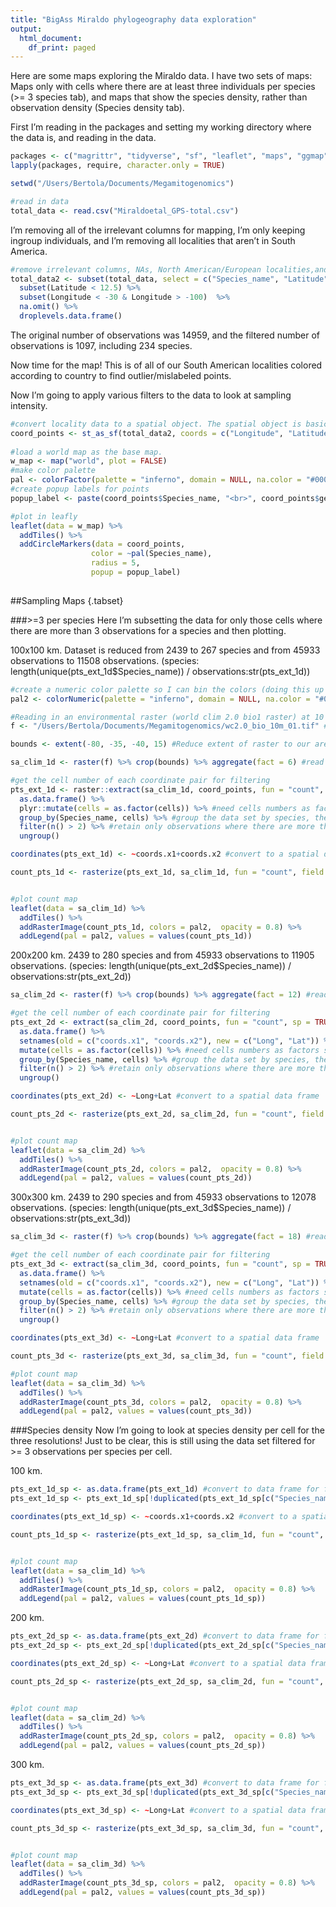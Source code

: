 ---
title: "BigAss Miraldo phylogeography data exploration"
output:
  html_document:
    df_print: paged
---
Here are some maps exploring the Miraldo data. I have two sets of maps: Maps only with cells where there are at least three individuals per species (>= 3 species tab), and maps that show the species density, rather than observation density (Species density tab). 

First I'm reading in the packages and setting my working directory where the data is, and reading in the data.
```{r, results='hide'}
packages <- c("magrittr", "tidyverse", "sf", "leaflet", "maps", "ggmap", "viridis", "raster", "maptools", "data.table")
lapply(packages, require, character.only = TRUE)

setwd("/Users/Bertola/Documents/Megamitogenomics")

#read in data
total_data <- read.csv("Miraldoetal_GPS-total.csv")
```


I'm removing all of the irrelevant columns for mapping, I'm only keeping ingroup individuals, and I'm removing all localities that aren't in South America.

```{r}
#remove irrelevant columns, NAs, North American/European localities,and subset for ingroup individuals.
total_data2 <- subset(total_data, select = c("Species_name", "Latitude",	"Longitude")) %>%
  subset(Latitude < 12.5) %>%
  subset(Longitude < -30 & Longitude > -100)  %>%
  na.omit() %>%
  droplevels.data.frame()

```

The original number of observations was 14959, and the filtered number of observations is 1097, including 234 species.

Now time for the map! This is of all of our South American localities colored according to country to find outlier/mislabeled points.

Now I'm going to apply various filters to the data to look at sampling intensity.

```{r}
#convert locality data to a spatial object. The spatial object is basically a shape file that the mapping function can interpret. 
coord_points <- st_as_sf(total_data2, coords = c("Longitude", "Latitude"), crs = 4326, agr = "constant")
                         
#load a world map as the base map.
w_map <- map("world", plot = FALSE)
#make color palette
pal <- colorFactor(palette = "inferno", domain = NULL, na.color = "#00000000")
#create popup labels for points
popup_label <- paste(coord_points$Species_name, "<br>", coord_points$geometry)

#plot in leafly
leaflet(data = w_map) %>% 
  addTiles() %>%
  addCircleMarkers(data = coord_points,
                  color = ~pal(Species_name),
                  radius = 5,
                  popup = popup_label)
                  
```

##Sampling Maps {.tabset}


###>=3 per species
Here I'm subsetting the data for only those cells where there are more than 3 observations for a species and then plotting.

100x100 km. Dataset is reduced from 2439 to 267 species and from 45933 observations to 11508 observations. (species: length(unique(pts_ext_1d$Species_name)) / observations:str(pts_ext_1d))
```{r}
#create a numeric color palette so I can bin the colors (doing this up front so I don't repeatedly assign this variable)
pal2 <- colorNumeric(palette = "inferno", domain = NULL, na.color = "#00000000")

#Reading in an environmental raster (world clim 2.0 bio1 raster) at 10 arc-minute resolution to use as a raster that utilizes lat-long coordinates for its cells. The raster isn't what's important, what is important is the raster resolution. 
f <- "/Users/Bertola/Documents/Megamitogenomics/wc2.0_bio_10m_01.tif" #raster location

bounds <- extent(-80, -35, -40, 15) #Reduce extent of raster to our area of interest- South America

sa_clim_1d <- raster(f) %>% crop(bounds) %>% aggregate(fact = 6) #read in raster, crop it, and downscale the resolution to 1 degree

#get the cell number of each coordinate pair for filtering
pts_ext_1d <- raster::extract(sa_clim_1d, coord_points, fun = "count", sp = TRUE, cellnumbers = TRUE) %>%
  as.data.frame() %>%
  plyr::mutate(cells = as.factor(cells)) %>% #need cells numbers as factors so I can count their frequency
  group_by(Species_name, cells) %>% #group the data set by species, then by cell number
  filter(n() > 2) %>% #retain only observations where there are more than two species observations per cell
  ungroup()

coordinates(pts_ext_1d) <- ~coords.x1+coords.x2 #convert to a spatial data frame

count_pts_1d <- rasterize(pts_ext_1d, sa_clim_1d, fun = "count", field = "Species_name") #make a raster out of the counts of observations per cell


#plot count map
leaflet(data = sa_clim_1d) %>% 
  addTiles() %>%
  addRasterImage(count_pts_1d, colors = pal2,  opacity = 0.8) %>%
  addLegend(pal = pal2, values = values(count_pts_1d))
```




200x200 km. 2439 to 280 species and from 45933 observations to 11905 observations. (species: length(unique(pts_ext_2d$Species_name)) / observations:str(pts_ext_2d))

```{r}
sa_clim_2d <- raster(f) %>% crop(bounds) %>% aggregate(fact = 12) #read in raster, crop it, and downscale the resolution to 1 degree

#get the cell number of each coordinate pair for filtering
pts_ext_2d <- extract(sa_clim_2d, coord_points, fun = "count", sp = TRUE, cellnumbers = TRUE) %>% 
  as.data.frame() %>%
  setnames(old = c("coords.x1", "coords.x2"), new = c("Long", "Lat")) %>% #rename coordinates 
  mutate(cells = as.factor(cells)) %>% #need cells numbers as factors so I can count their frequency
  group_by(Species_name, cells) %>% #group the data set by species, then by cell number
  filter(n() > 2) %>% #retain only observations where there are more than two species observations per cell
  ungroup()

coordinates(pts_ext_2d) <- ~Long+Lat #convert to a spatial data frame

count_pts_2d <- rasterize(pts_ext_2d, sa_clim_2d, fun = "count", field = "Species_name") #make a raster out of the counts of observations per cell


#plot count map
leaflet(data = sa_clim_2d) %>% 
  addTiles() %>%
  addRasterImage(count_pts_2d, colors = pal2,  opacity = 0.8) %>%
  addLegend(pal = pal2, values = values(count_pts_2d))
```


300x300 km. 2439 to 290 species and from 45933 observations to 12078 observations. (species: length(unique(pts_ext_3d$Species_name)) / observations:str(pts_ext_3d))

```{r}
sa_clim_3d <- raster(f) %>% crop(bounds) %>% aggregate(fact = 18) #read in raster, crop it, and downscale the resolution to 1 degree

#get the cell number of each coordinate pair for filtering
pts_ext_3d <- extract(sa_clim_3d, coord_points, fun = "count", sp = TRUE, cellnumbers = TRUE) %>% 
  as.data.frame() %>%
  setnames(old = c("coords.x1", "coords.x2"), new = c("Long", "Lat")) %>% #rename coordinates 
  mutate(cells = as.factor(cells)) %>% #need cells numbers as factors so I can count their frequency
  group_by(Species_name, cells) %>% #group the data set by species, then by cell number
  filter(n() > 2) %>% #retain only observations where there are more than two species observations per cell
  ungroup()

coordinates(pts_ext_3d) <- ~Long+Lat #convert to a spatial data frame

count_pts_3d <- rasterize(pts_ext_3d, sa_clim_3d, fun = "count", field = "Species_name") #make a raster out of the counts of observations per cell

#plot count map
leaflet(data = sa_clim_3d) %>% 
  addTiles() %>%
  addRasterImage(count_pts_3d, colors = pal2,  opacity = 0.8) %>%
  addLegend(pal = pal2, values = values(count_pts_3d))
```


###Species density
Now I'm going to look at species density per cell for the three resolutions! Just to be clear, this is still using the data set filtered for >= 3 observations per species per cell.

100 km. 
```{r}
pts_ext_1d_sp <- as.data.frame(pts_ext_1d) #convert to data frame for filtering
pts_ext_1d_sp <- pts_ext_1d_sp[!duplicated(pts_ext_1d_sp[c("Species_name", "cells")]),] #filter for unique species in each cell

coordinates(pts_ext_1d_sp) <- ~coords.x1+coords.x2 #convert to a spatial data frame

count_pts_1d_sp <- rasterize(pts_ext_1d_sp, sa_clim_1d, fun = "count", field = "Species_name") #make a raster out of the counts of observations per cell


#plot count map
leaflet(data = sa_clim_1d) %>% 
  addTiles() %>%
  addRasterImage(count_pts_1d_sp, colors = pal2,  opacity = 0.8) %>%
  addLegend(pal = pal2, values = values(count_pts_1d_sp))


```

200 km.
```{r}
pts_ext_2d_sp <- as.data.frame(pts_ext_2d) #convert to data frame for filtering
pts_ext_2d_sp <- pts_ext_2d_sp[!duplicated(pts_ext_2d_sp[c("Species_name", "cells")]),] #filter for unique species in each cell

coordinates(pts_ext_2d_sp) <- ~Long+Lat #convert to a spatial data frame

count_pts_2d_sp <- rasterize(pts_ext_2d_sp, sa_clim_2d, fun = "count", field = "Species_name") #make a raster out of the counts of observations per cell


#plot count map
leaflet(data = sa_clim_2d) %>% 
  addTiles() %>%
  addRasterImage(count_pts_2d_sp, colors = pal2,  opacity = 0.8) %>%
  addLegend(pal = pal2, values = values(count_pts_2d_sp))
```


300 km.
```{r}
pts_ext_3d_sp <- as.data.frame(pts_ext_3d) #convert to data frame for filtering
pts_ext_3d_sp <- pts_ext_3d_sp[!duplicated(pts_ext_3d_sp[c("Species_name", "cells")]),] #filter for unique species in each cell

coordinates(pts_ext_3d_sp) <- ~Long+Lat #convert to a spatial data frame

count_pts_3d_sp <- rasterize(pts_ext_3d_sp, sa_clim_3d, fun = "count", field = "Species_name") #make a raster out of the counts of observations per cell


#plot count map
leaflet(data = sa_clim_3d) %>% 
  addTiles() %>%
  addRasterImage(count_pts_3d_sp, colors = pal2,  opacity = 0.8) %>%
  addLegend(pal = pal2, values = values(count_pts_3d_sp))
```













